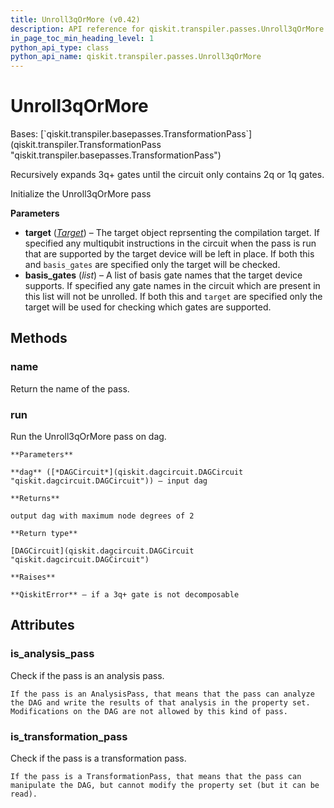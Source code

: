 ```yaml
---
title: Unroll3qOrMore (v0.42)
description: API reference for qiskit.transpiler.passes.Unroll3qOrMore in qiskit v0.42
in_page_toc_min_heading_level: 1
python_api_type: class
python_api_name: qiskit.transpiler.passes.Unroll3qOrMore
---
```


# Unroll3qOrMore

<Class id="qiskit.transpiler.passes.Unroll3qOrMore" isDedicatedPage={true} github="https://github.com/qiskit/qiskit/tree/stable/0.23/qiskit/transpiler/passes/basis/unroll_3q_or_more.py" signature="Unroll3qOrMore(*args, **kwargs)" modifiers="class">
  Bases: [`qiskit.transpiler.basepasses.TransformationPass`](qiskit.transpiler.TransformationPass "qiskit.transpiler.basepasses.TransformationPass")

  Recursively expands 3q+ gates until the circuit only contains 2q or 1q gates.

  Initialize the Unroll3qOrMore pass

  **Parameters**

  *   **target** ([*Target*](qiskit.transpiler.Target "qiskit.transpiler.Target")) – The target object reprsenting the compilation target. If specified any multiqubit instructions in the circuit when the pass is run that are supported by the target device will be left in place. If both this and `basis_gates` are specified only the target will be checked.
  *   **basis\_gates** (*list*) – A list of basis gate names that the target device supports. If specified any gate names in the circuit which are present in this list will not be unrolled. If both this and `target` are specified only the target will be used for checking which gates are supported.

  ## Methods

  <span id="qiskit-transpiler-passes-unroll3qormore-name" />

  ### name

  <Function id="qiskit.transpiler.passes.Unroll3qOrMore.name" signature="Unroll3qOrMore.name()">
    Return the name of the pass.
  </Function>

  <span id="qiskit-transpiler-passes-unroll3qormore-run" />

  ### run

  <Function id="qiskit.transpiler.passes.Unroll3qOrMore.run" signature="Unroll3qOrMore.run(dag)">
    Run the Unroll3qOrMore pass on dag.

    **Parameters**

    **dag** ([*DAGCircuit*](qiskit.dagcircuit.DAGCircuit "qiskit.dagcircuit.DAGCircuit")) – input dag

    **Returns**

    output dag with maximum node degrees of 2

    **Return type**

    [DAGCircuit](qiskit.dagcircuit.DAGCircuit "qiskit.dagcircuit.DAGCircuit")

    **Raises**

    **QiskitError** – if a 3q+ gate is not decomposable
  </Function>

  ## Attributes

  ### is\_analysis\_pass

  <Attribute id="qiskit.transpiler.passes.Unroll3qOrMore.is_analysis_pass">
    Check if the pass is an analysis pass.

    If the pass is an AnalysisPass, that means that the pass can analyze the DAG and write the results of that analysis in the property set. Modifications on the DAG are not allowed by this kind of pass.
  </Attribute>

  ### is\_transformation\_pass

  <Attribute id="qiskit.transpiler.passes.Unroll3qOrMore.is_transformation_pass">
    Check if the pass is a transformation pass.

    If the pass is a TransformationPass, that means that the pass can manipulate the DAG, but cannot modify the property set (but it can be read).
  </Attribute>
</Class>

